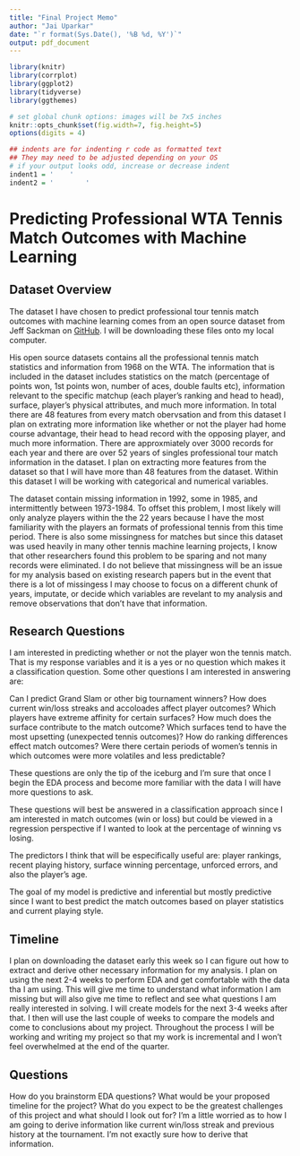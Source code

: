 ```yaml
---
title: "Final Project Memo"
author: "Jai Uparkar"
date: "`r format(Sys.Date(), '%B %d, %Y')`"
output: pdf_document
---
```



```r
library(knitr)
library(corrplot)
library(ggplot2)
library(tidyverse)
library(ggthemes)

# set global chunk options: images will be 7x5 inches
knitr::opts_chunk$set(fig.width=7, fig.height=5)
options(digits = 4)

## indents are for indenting r code as formatted text
## They may need to be adjusted depending on your OS
# if your output looks odd, increase or decrease indent
indent1 = '    '
indent2 = '        '
```

# Predicting Professional WTA Tennis Match Outcomes with Machine Learning

## Dataset Overview
The dataset I have chosen to predict professional tour tennis match outcomes with machine learning comes from an open source dataset from Jeff Sackman on [GitHub](https://github.com/JeffSackmann/tennis_atp). I will be downloading these files onto my local computer. 

His open source datasets contains all the professional tennis match statistics and information from 1968 on the WTA. The information that is included in the dataset includes statistics on the match (percentage of points won, 1st points won, number of aces, double faults etc), information relevant to the specific matchup (each player's ranking and head to head), surface, player's physical attributes, and much more information. In total there are 48 features from every match obervsation and from this dataset I plan on extrating more information like whether or not the player had home course advantage, their head to head record with the opposing player, and much more information. There are approxmiately over 3000 records for each year and there are over 52 years of singles professional tour match information in the dataset. I plan on extracting more features from the dataset so that I will have more than 48 features from the dataset. Within this dataset I will be working with categorical and numerical variables. 

The dataset contain missing information in 1992, some in 1985, and intermittently between 1973-1984. To offset this problem, I most likely will only analyze players within the the 22 years because I have the most familiarity with the players an formats of professional tennis from this time period. There is also some missingness for matches but since this dataset was used heavily in many other tennis machine learning projects, I know that other researchers found this problem to be sparing and not many records were eliminated. I do not believe that missingness will be an issue for my analysis based on existing research papers but in the event that there is a lot of missingess I may choose to focus on a different chunk of years, imputate, or decide which variables are revelant to my analysis and remove observations that don't have that information. 

## Research Questions 
I am interested in predicting whether or not the player won the tennis match. That is my response variables and it is a yes or no question which makes it a classification question. Some other questions I am interested in answering are:

Can  I predict Grand Slam or other big tournament winners?
How does current win/loss streaks and accoloades affect player outcomes?
Which players have extreme affinity for certain surfaces? How much does the surface contribute to the match outcome? Which surfaces tend to have the most upsetting (unexpected tennis outcomes)?
How do ranking differences effect match outcomes?
Were there certain periods of women's tennis in which outcomes were more volatiles and less predictable?

These questions are only the tip of the iceburg and I'm sure that once I begin the EDA process and become more familiar with the data I will have more questions to ask. 

These questions will best be answered in a classification approach since I am interested in match outcomes (win or loss) but could be viewed in a regression perspective if I wanted to look at the percentage of winning vs losing. 

The predictors I think that will be especifically useful are: player rankings, recent playing history, surface winning percentage, unforced errors, and also the player's age. 

The goal of my model is predictive and inferential but mostly predictive since I want to best predict the match outcomes based on player statistics and current playing style. 

## Timeline 
I plan on downloading the dataset early this week so I can figure out how to extract and derive other necessary information for my analysis. I plan on using the next 2-4 weeks to perform EDA and get comfortable with the data tha I am using. This will give me time to understand what information I am missing but will also give me time to reflect and see what questions I am really interested in solving. I will create models for the next 3-4 weeks after that. I then will use the last couple of weeks to compare the models and come to conclusions about my project. Throughout the process I will be working and writing my project so that my work is incremental and I won't feel overwhelmed at the end of the quarter. 

## Questions 
How do you brainstorm EDA questions?
What would be your proposed timeline for the project?
What do you expect to be the greatest challenges of this project and what should I look out for?
I'm a little worried as to how I am going to derive information like current win/loss streak and previous history at the tournament. I'm not exactly sure how to derive that information. 






